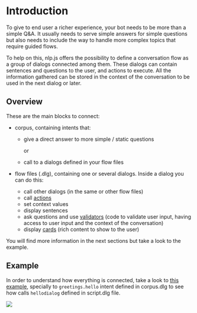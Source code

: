 # Introduction

To give to end user a richer experience, your bot needs to be more than a simple Q&A. It usually needs to serve simple answers for simple questions but also needs to include the way to handle more complex topics that require guided flows. 

To help on this, nlp.js offers the possibility to define a conversation flow as a group of dialogs connected among them. These dialogs can contain sentences and questions to the user, and actions to execute. All the information gathered can be stored in the context of the conversation to be used in the next dialog or later.

## Overview

These are the main blocks to connect:

- corpus, containing intents that:
  - give a direct answer to more simple / static questions

    or

  - call to a dialogs defined in your flow files

- flow files (.dlg), containing one or several dialogs. Inside a dialog you can do this:
   - call other dialogs (in the same or other flow files)
   - call [actions](/bot-orchestration/custom_actions)
   - set context values
   - display sentences
   - ask questions and use [validators](bot-orchestration/custom_validators) (code to validate user input, having access to user input and the context of the conversation)
   - display [cards](bot-orchestration/cards_usage) (rich content to show to the user)

You will find more information in the next sections but take a look to the example.

## Example

In order to understand how everything is connected, take a look to [this example](https://github.com/axa-group/nlp.js/blob/master/examples/20-bot-simple-flow), specially to `greetings.hello` intent defined in corpus.dlg to see how calls `hellodialog` defined in script.dlg file.

![](../../../screenshots/bot-example-vid.gif)
